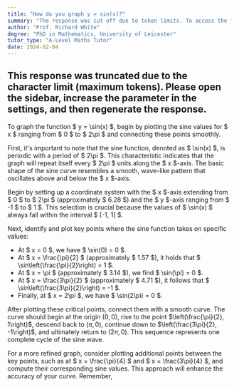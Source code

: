 ```yaml
---
title: "How do you graph y = sin(x)?"
summary: "The response was cut off due to token limits. To access the full content, adjust the settings to increase the parameter and regenerate the response."
author: "Prof. Richard White"
degree: "PhD in Mathematics, University of Leicester"
tutor_type: "A-Level Maths Tutor"
date: 2024-02-04
---
```


This response was truncated due to the character limit (maximum tokens). Please open the sidebar, increase the parameter in the settings, and then regenerate the response.
-------------------------
To graph the function $ y = \sin(x) $, begin by plotting the sine values for $ x $ ranging from $ 0 $ to $ 2\pi $ and connecting these points smoothly.

First, it's important to note that the sine function, denoted as $ \sin(x) $, is periodic with a period of $ 2\pi $. This characteristic indicates that the graph will repeat itself every $ 2\pi $ units along the $ x $-axis. The basic shape of the sine curve resembles a smooth, wave-like pattern that oscillates above and below the $ x $-axis.

Begin by setting up a coordinate system with the $ x $-axis extending from $ 0 $ to $ 2\pi $ (approximately $ 6.28 $) and the $ y $-axis ranging from $ -1 $ to $ 1 $. This selection is crucial because the values of $ \sin(x) $ always fall within the interval $ [-1, 1] $.

Next, identify and plot key points where the sine function takes on specific values:
- At $ x = 0 $, we have $ \sin(0) = 0 $.
- At $ x = \frac{\pi}{2} $ (approximately $ 1.57 $), it holds that $ \sin\left(\frac{\pi}{2}\right) = 1 $.
- At $ x = \pi $ (approximately $ 3.14 $), we find $ \sin(\pi) = 0 $.
- At $ x = \frac{3\pi}{2} $ (approximately $ 4.71 $), it follows that $ \sin\left(\frac{3\pi}{2}\right) = -1 $.
- Finally, at $ x = 2\pi $, we have $ \sin(2\pi) = 0 $.

After plotting these critical points, connect them with a smooth curve. The curve should begin at the origin $(0,0)$, rise to the point $\left(\frac{\pi}{2}, 1\right)$, descend back to $(\pi, 0)$, continue down to $\left(\frac{3\pi}{2}, -1\right)$, and ultimately return to $(2\pi, 0)$. This sequence represents one complete cycle of the sine wave.

For a more refined graph, consider plotting additional points between the key points, such as at $ x = \frac{\pi}{4} $ and $ x = \frac{3\pi}{4} $, and compute their corresponding sine values. This approach will enhance the accuracy of your curve. Remember,
    